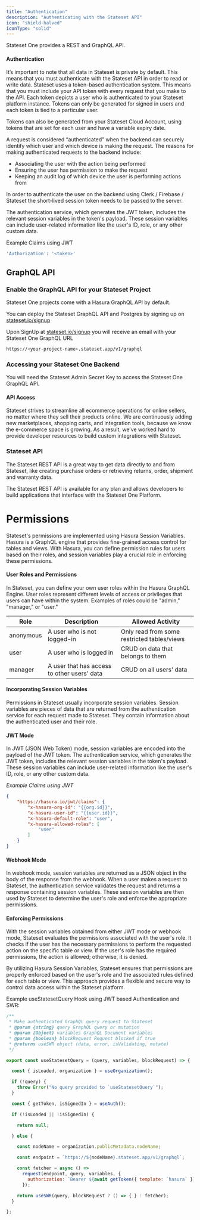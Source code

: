 ```yaml
---
title: "Authentication"
description: "Authenticating with the Stateset API"
icon: "shield-halved"
iconType: "solid"
---
```


Stateset One provides a REST and GraphQL API.

#### Authentication

It’s important to note that all data in Stateset is private by default. This means that you must authenticate with the Stateset API in order to read or write data. Stateset uses a token-based authentication system. This means that you must include your API token with every request that you make to the API.
Each token depicts a user who is authenticated to your Stateset platform instance. Tokens can only be generated for signed in users and each token is tied to a particular user.


Tokens can also be generated from your Stateset Cloud Account, using tokens that are set for each user and have a variable expiry date.


A request is considered “authenticated” when the backend can securely identify which user and which device is making the request. The reasons for making authenticated requests to the backend include:

- Associating the user with the action being performed
- Ensuring the user has permission to make the request
- Keeping an audit log of which device the user is performing actions from

In order to authenticate the user on the backend using Clerk / Firebase / Stateset the short-lived session token needs to be passed to the server.

The authentication service, which generates the JWT token, includes the relevant session variables in the token's payload. These session variables can include user-related information like the user's ID, role, or any other custom data.

Example Claims using JWT

```bash
'Authorization': '<token>'

```

## GraphQL API

### Enable the GraphQL API for your Stateset Project

Stateset One projects come with a Hasura GraphQL API by default.

You can deploy the Stateset GraphQL API and Postgres by signing up on [stateset.io/signup](https://stateset.io/signup)

Upon SignUp at [stateset.io/signup](https://stateset.io/signup) you will receive an email with your Stateset One GraphQL URL

```bash
https://<your-project-name>.stateset.app/v1/graphql
```

### Accessing your Stateset One Backend

You will need the Stateset Admin Secret Key to access the Stateset One GraphQL API.

#### API Access

Stateset strives to streamline all ecommerce operations for online sellers, no matter where they sell their products online. We are continuously adding new marketplaces, shopping carts, and integration tools, because we know the e-commerce space is growing. As a result, we’ve worked hard to provide developer resources to build custom integrations with Stateset.

### Stateset API

The Stateset REST API is a great way to get data directly to and from Stateset, like creating purchase orders or retrieving returns, order, shipment and warranty data.

The Stateset REST API is available for any plan and allows developers to build applications that interface with the Stateset One Platform.

# Permissions

Stateset's permissions are implemented using Hasura Session Variables. Hasura is a GraphQL engine that provides fine-grained access control for tables and views. With Hasura, you can define permission rules for users based on their roles, and session variables play a crucial role in enforcing these permissions.

#### User Roles and Permissions

In Stateset, you can define your own user roles within the Hasura GraphQL Engine. User roles represent different levels of access or privileges that users can have within the system. Examples of roles could be "admin," "manager," or "user."

| Role      | Description                                 | Allowed Activity                            |
| --------- | ------------------------------------------- | ------------------------------------------- |
| anonymous | A user who is not logged-in                 | Only read from some restricted tables/views |
| user      | A user who is logged in                     | CRUD on data that belongs to them           |
| manager   | A user that has access to other users' data | CRUD on all users' data                     |

#### Incorporating Session Variables

Permissions in Stateset usually incorporate session variables. Session variables are pieces of data that are returned from the authentication service for each request made to Stateset. They contain information about the authenticated user and their role.

#### JWT Mode

In JWT (JSON Web Token) mode, session variables are encoded into the payload of the JWT token. The authentication service, which generates the JWT token, includes the relevant session variables in the token's payload. These session variables can include user-related information like the user's ID, role, or any other custom data.

_Example Claims using JWT_

```json
{
	"https://hasura.io/jwt/claims": {
		"x-hasura-org-id": "{{org.id}}",
		"x-hasura-user-id": "{{user.id}}",
		"x-hasura-default-role": "user",
		"x-hasura-allowed-roles": [
			"user"
		]
	}
}
```

#### Webhook Mode

In webhook mode, session variables are returned as a JSON object in the body of the response from the webhook. When a user makes a request to Stateset, the authentication service validates the request and returns a response containing session variables. These session variables are then used by Stateset to determine the user's role and enforce the appropriate permissions.

#### Enforcing Permissions

With the session variables obtained from either JWT mode or webhook mode, Stateset evaluates the permissions associated with the user's role. It checks if the user has the necessary permissions to perform the requested action on the specific table or view. If the user's role has the required permissions, the action is allowed; otherwise, it is denied.

By utilizing Hasura Session Variables, Stateset ensures that permissions are properly enforced based on the user's role and the associated rules defined for each table or view. This approach provides a flexible and secure way to control data access within the Stateset platform.

Example useStatesetQuery Hook using JWT based Authentication and SWR:

```jsx
/**
 * Make authenticated GraphQL query request to Stateset
 * @param {string} query GraphQL query or mutation
 * @param {Object} variables GraphQL Document variables
 * @param {boolean} blockRequest Request blocked if true
 * @returns useSWR object (data, error, isValidating, mutate)
 */

export const useStatesetQuery = (query, variables, blockRequest) => {

  const { isLoaded, organization } = useOrganization();

  if (!query) {
    throw Error("No query provided to `useStatesetQuery`");
  }

  const { getToken, isSignedIn } = useAuth();

  if (!isLoaded || !isSignedIn) {

    return null;

  } else {

    const nodeName = organization.publicMetadata.nodeName;

    const endpoint = `https://${nodeName}.stateset.app/v1/graphql`;

    const fetcher = async () =>
      request(endpoint, query, variables, {
        authorization: `Bearer ${await getToken({ template: `hasura` })}`,
      });

    return useSWR(query, blockRequest ? () => { } : fetcher);
  }

};
```